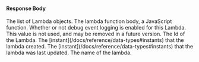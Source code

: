
#### Response Body

<APIBlock>
  <APIField name="lambdas" type="Array">
    The list of Lambda objects.
  </APIField>
  <APIField name="lambdas[x].body" type="String">
    The lambda function body, a JavaScript function.
  </APIField>
  <APIField name="lambdas[x].debug" type="Boolean">
    Whether or not debug event logging is enabled for this Lambda.
  </APIField>
  <APIField name="lambdas[x].enabled" type="Boolean" deprecated>
    This value is not used, and may be removed in a future version.
  </APIField>
  <APIField name="lambdas[x].engineType" type="String">
    <LambdaOptions />
  </APIField>
  <APIField name="lambdas[x].id" type="UUID">
    The Id of the Lambda.
  </APIField>
  <APIField name="lambdas[x].insertInstant" type="Long">
    The [instant](/docs/reference/data-types#instants) that the lambda created.
  </APIField>
  <APIField name="lambdas[x].lastUpdateInstant" type="Long">
    The [instant](/docs/reference/data-types#instants) that the lambda was last updated.
  </APIField>
  <APIField name="lambdas[x].name" type="String">
    The name of the lambda.
  </APIField>
  <LambdaType prefix='lambdas[x].'/>
</APIBlock>

